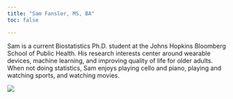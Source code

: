 ```yaml
---
title: "Sam Fansler, MS, BA"
toc: false

---
```


Sam is a current Biostatistics Ph.D. student at the Johns Hopkins Bloomberg School of Public Health. His research interests center around wearable devices, machine learning, and improving quality of life for older adults. When not doing statistics, Sam enjoys playing cello and piano, playing and watching sports, and watching movies.

![](cello.jpg)